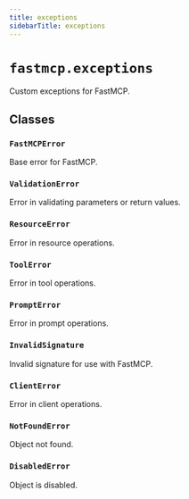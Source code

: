 ```yaml
---
title: exceptions
sidebarTitle: exceptions
---
```


# `fastmcp.exceptions`


Custom exceptions for FastMCP.

## Classes

### `FastMCPError` <sup><a href="https://github.com/jlowin/fastmcp/blob/main/src/fastmcp/exceptions.py#L6" target="_blank"><Icon icon="github" style="width: 14px; height: 14px;" /></a></sup>


Base error for FastMCP.


### `ValidationError` <sup><a href="https://github.com/jlowin/fastmcp/blob/main/src/fastmcp/exceptions.py#L10" target="_blank"><Icon icon="github" style="width: 14px; height: 14px;" /></a></sup>


Error in validating parameters or return values.


### `ResourceError` <sup><a href="https://github.com/jlowin/fastmcp/blob/main/src/fastmcp/exceptions.py#L14" target="_blank"><Icon icon="github" style="width: 14px; height: 14px;" /></a></sup>


Error in resource operations.


### `ToolError` <sup><a href="https://github.com/jlowin/fastmcp/blob/main/src/fastmcp/exceptions.py#L18" target="_blank"><Icon icon="github" style="width: 14px; height: 14px;" /></a></sup>


Error in tool operations.


### `PromptError` <sup><a href="https://github.com/jlowin/fastmcp/blob/main/src/fastmcp/exceptions.py#L22" target="_blank"><Icon icon="github" style="width: 14px; height: 14px;" /></a></sup>


Error in prompt operations.


### `InvalidSignature` <sup><a href="https://github.com/jlowin/fastmcp/blob/main/src/fastmcp/exceptions.py#L26" target="_blank"><Icon icon="github" style="width: 14px; height: 14px;" /></a></sup>


Invalid signature for use with FastMCP.


### `ClientError` <sup><a href="https://github.com/jlowin/fastmcp/blob/main/src/fastmcp/exceptions.py#L30" target="_blank"><Icon icon="github" style="width: 14px; height: 14px;" /></a></sup>


Error in client operations.


### `NotFoundError` <sup><a href="https://github.com/jlowin/fastmcp/blob/main/src/fastmcp/exceptions.py#L34" target="_blank"><Icon icon="github" style="width: 14px; height: 14px;" /></a></sup>


Object not found.


### `DisabledError` <sup><a href="https://github.com/jlowin/fastmcp/blob/main/src/fastmcp/exceptions.py#L38" target="_blank"><Icon icon="github" style="width: 14px; height: 14px;" /></a></sup>


Object is disabled.

